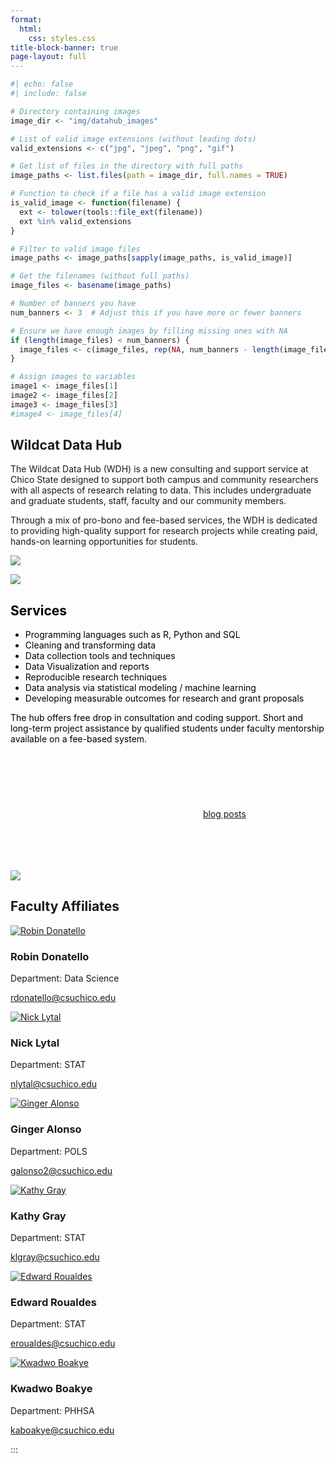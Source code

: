 ```yaml
---
format: 
  html:
    css: styles.css
title-block-banner: true
page-layout: full 
---
```


```r
#| echo: false
#| include: false

# Directory containing images
image_dir <- "img/datahub_images"

# List of valid image extensions (without leading dots)
valid_extensions <- c("jpg", "jpeg", "png", "gif")

# Get list of files in the directory with full paths
image_paths <- list.files(path = image_dir, full.names = TRUE)

# Function to check if a file has a valid image extension
is_valid_image <- function(filename) {
  ext <- tolower(tools::file_ext(filename))
  ext %in% valid_extensions
}

# Filter to valid image files
image_paths <- image_paths[sapply(image_paths, is_valid_image)]

# Get the filenames (without full paths)
image_files <- basename(image_paths)

# Number of banners you have
num_banners <- 3  # Adjust this if you have more or fewer banners

# Ensure we have enough images by filling missing ones with NA
if (length(image_files) < num_banners) {
  image_files <- c(image_files, rep(NA, num_banners - length(image_files)))
}

# Assign images to variables
image1 <- image_files[1]
image2 <- image_files[2]
image3 <- image_files[3]
#image4 <- image_files[4]
```

::::  {.layout-container}
::: {.welcome-section}

# Wildcat Data Hub

The Wildcat Data Hub (WDH) is a new consulting and support service at Chico State designed to support both campus and community researchers with all aspects of research relating to data. This includes undergraduate and graduate students, staff, faculty and our community members.

Through a mix of pro-bono and fee-based services, the WDH is dedicated to providing high-quality support for research projects while creating paid, hands-on learning opportunities for students. 

:::

::: {.image-section}
![](`r if (!is.na(image1)) sprintf('%s/%s', image_dir, image1)`){style="max-width: 100%; height: auto;"}
:::
::::

::::  {.layout-container .banner--light}
::: {.image-section}
![](`r if (!is.na(image2)) sprintf('%s/%s', image_dir, image2)`){style="max-width: 100%; height: auto;"}
:::
::: {.welcome-section--light}

# Services {style="color:black;"}

* Programming languages such as R, Python and SQL
* Cleaning and transforming data
* Data collection tools and techniques
* Data Visualization and reports
* Reproducible research techniques
* Data analysis via statistical modeling / machine learning
* Developing measurable outcomes for research and grant proposals

The hub offers free drop in consultation and coding support. Short and long-term project assistance by qualified students under faculty mentorship available on a fee-based system. 


<a href="https://form.jotform.com/241545296222152" class="btn btn-primary" target="_blank" style="padding:10px 20px; text-decoration:none; background-color:9D2235#; color:#ffff; border-radius:5px;"> Request Support
</a>
:::

::::

::::  {.layout-container .banner--blue}
::: {.welcome-section}

# Previous Work {style="color:white;"}
* Supporting student authors in contributing [blog posts](projects.html)
* Writing scripts import large quantities of data files into R for wrangling and analysis. 
* Assisting graduate student thesis work with importing and cleaning time series data from sensors.  
:::
::: {.image-section}
![](`r if (!is.na(image3)) sprintf('%s/%s', image_dir, image3)`){style="max-width: 100%; height: auto;"}
:::

::::
::: {.faculty-affiliates-section}
## Faculty Affiliates

:::: {.affiliate-profile}
<a href="https://www.csuchico.edu/math/people/faculty/donatello-robin.shtml" target="_blank">
  <img src="img/datahub_images/donatello.jpg" alt="Robin Donatello" class="affiliate-image">
</a>
<div class="affiliate-info">
  <h3>Robin Donatello</h3>
  <p>Department: Data Science</p>
  <p><a href="rdonatello@csuchico.edu">rdonatello@csuchico.edu</a></p>
</div>
::::

:::: {.affiliate-profile}
<a href="https://www.csuchico.edu/math/people/faculty/lytal-nicholas.shtml" target="_blank">
  <img src="img/datahub_images/lytal.jpg" alt="Nick Lytal" class="affiliate-image">
</a>
<div class="affiliate-info">
  <h3>Nick Lytal</h3>
  <p>Department: STAT</p>
  <p><a href="nlytal@csuchico.edu">nlytal@csuchico.edu</a></p>
</div>
::::

:::: {.affiliate-profile}
<a href="https://www.csuchico.edu/pols/people/tenure-line-faculty/alonso-ginger.shtml" target="_blank">
  <img src="img/datahub_images/alonso.jpg" alt="Ginger Alonso" class="affiliate-image">
</a>
<div class="affiliate-info">
  <h3>Ginger Alonso</h3>
  <p>Department: POLS</p>
  <p><a href="galonso2@csuchico.edu">galonso2@csuchico.edu</a></p>
</div>
::::

:::: {.affiliate-profile}
<a href="https://www.csuchico.edu/math/people/faculty/gray-kathy.shtml" target="_blank">
  <img src="img/datahub_images/gray.jpg" alt="Kathy Gray" class="affiliate-image">
</a>
<div class="affiliate-info">
  <h3>Kathy Gray</h3>
  <p>Department: STAT</p>
  <p><a href="klgray@csuchico.edu">klgray@csuchico.edu</a></p>
</div>
::::

:::: {.affiliate-profile}
<a href="https://www.csuchico.edu/math/people/faculty/roualdes-edward.shtml" target="_blank">
  <img src="img/datahub_images/roualdes.jpg" alt="Edward Roualdes" class="affiliate-image">
</a>
<div class="affiliate-info">
  <h3>Edward Roualdes</h3>
  <p>Department: STAT</p>
  <p><a href="eroualdes@csuchico.edu">eroualdes@csuchico.edu</a></p>
</div>
::::

:::: {.affiliate-profile}
<a href="https://www.csuchico.edu/phha/people/faculty/boakye.shtml" target="_blank">
  <img src="img/datahub_images/boakye.jpg" alt="Kwadwo Boakye" class="affiliate-image">
</a>
<div class="affiliate-info">
  <h3>Kwadwo Boakye</h3>
  <p>Department: PHHSA </p>
  <p><a href="kaboakye@csuchico.edu">kaboakye@csuchico.edu</a></p>
</div>
::::



:::


:::

